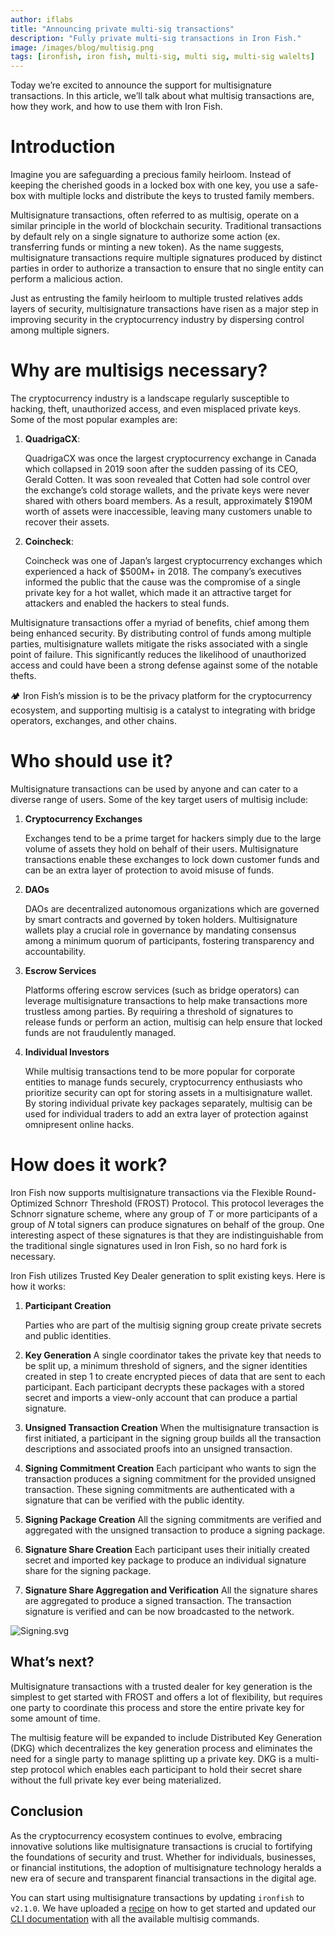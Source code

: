 ```yaml
---
author: iflabs
title: "Announcing private multi-sig transactions"
description: "Fully private multi-sig transactions in Iron Fish."
image: /images/blog/multisig.png
tags: [ironfish, iron fish, multi-sig, multi sig, multi-sig walelts]
---
```

Today we’re excited to announce the support for multisignature transactions. In this article, we’ll talk about what multisig transactions are, how they work, and how to use them with Iron Fish.

# Introduction

Imagine you are safeguarding a precious family heirloom. Instead of keeping the cherished goods in a locked box with one key, you use a safe-box with multiple locks and distribute the keys to trusted family members.

Multisignature transactions, often referred to as multisig, operate on a similar principle in the world of blockchain security. Traditional transactions by default rely on a single signature to authorize some action (ex. transferring funds or minting a new token). As the name suggests, multisignature transactions require multiple signatures produced by distinct parties in order to authorize a transaction to ensure that no single entity can perform a malicious action.

Just as entrusting the family heirloom to multiple trusted relatives adds layers of security, multisignature transactions have risen as a major step in improving security in the cryptocurrency industry by dispersing control among multiple signers.

# Why are multisigs necessary?

The cryptocurrency industry is a landscape regularly susceptible to hacking, theft, unauthorized access, and even misplaced private keys. Some of the most popular examples are:

1. **QuadrigaCX**: 
    
    QuadrigaCX was once the largest cryptocurrency exchange in Canada which collapsed in 2019 soon after the sudden passing of its CEO, Gerald Cotten. It was soon revealed that Cotten had sole control over the exchange’s cold storage wallets, and the private keys were never shared with others board members. As a result, approximately $190M worth of assets were inaccessible, leaving many customers unable to recover their assets.
    
2. **Coincheck**:
    
    Coincheck was one of Japan’s largest cryptocurrency exchanges which experienced a hack of $500M+ in 2018. The company’s executives informed the public that the cause was the compromise of a single private key for a hot wallet, which made it an attractive target for attackers and enabled the hackers to steal funds. 
    

Multisignature transactions offer a myriad of benefits, chief among them being enhanced security. By distributing control of funds among multiple parties, multisignature wallets mitigate the risks associated with a single point of failure. This significantly reduces the likelihood of unauthorized access and could have been a strong defense against some of the notable thefts.

<aside>
🏕️ Iron Fish’s mission is to be the privacy platform for the cryptocurrency ecosystem, and supporting multisig is a catalyst to integrating with bridge operators, exchanges, and other chains.
</aside>

# Who should use it?

Multisignature transactions can be used by anyone and can cater to a diverse range of users. Some of the key target users of multisig include:

1. **Cryptocurrency Exchanges**
    
    Exchanges tend to be a prime target for hackers simply due to the large volume of assets they hold on behalf of their users. Multisignature transactions enable these exchanges to lock down customer funds and can be an extra layer of protection to avoid misuse of funds.
    
2. **DAOs**
    
    DAOs are decentralized autonomous organizations which are governed by smart contracts and governed by token holders. Multisignature wallets play a crucial role in governance by mandating consensus among a minimum quorum of participants, fostering transparency and accountability. 
    
3. **Escrow Services**
    
    Platforms offering escrow services (such as bridge operators) can leverage multisignature transactions to help make transactions more trustless among parties. By requiring a threshold of signatures to release funds or perform an action, multisig can help ensure that locked funds are not fraudulently managed.
    
4. **Individual Investors**
    
    While multisig transactions tend to be more popular for corporate entities to manage funds securely, cryptocurrency enthusiasts who prioritize security can opt for storing assets in a multisignature wallet. By storing individual private key packages separately, multisig can be used for individual traders to add an extra layer of protection against omnipresent online hacks.
    

# How does it work?

Iron Fish now supports multisignature transactions via the Flexible Round-Optimized Schnorr Threshold (FROST) Protocol. This protocol leverages the Schnorr signature scheme, where any group of *T* or more participants of a group of *N* total signers can produce signatures on behalf of the group. One interesting aspect of these signatures is that they are indistinguishable from the traditional single signatures used in Iron Fish, so no hard fork is necessary.

Iron Fish utilizes Trusted Key Dealer generation to split existing keys. Here is how it works:

1. **Participant Creation**
    
    Parties who are part of the multisig signing group create private secrets and public identities.
    
2. **Key Generation**
A single coordinator takes the private key that needs to be split up, a minimum threshold of signers, and the signer identities created in step 1 to create encrypted pieces of data that are sent to each participant. Each participant decrypts these packages with a stored secret and imports a view-only account that can produce a partial signature.
3. **Unsigned Transaction Creation**
When the multisignature transaction is first initiated, a participant in the signing group builds all the transaction descriptions and associated proofs into an unsigned transaction.
4. **Signing Commitment Creation**
Each participant who wants to sign the transaction produces a signing commitment for the provided unsigned transaction. These signing commitments are authenticated with a signature that can be verified with the public identity.
5. **Signing Package Creation**
All the signing commitments are verified and aggregated with the unsigned transaction to produce a signing package.
6. **Signature Share Creation**
Each participant uses their initially created secret and imported key package to produce an individual signature share for the signing package.
7. **Signature Share Aggregation and Verification**
All the signature shares are aggregated to produce a signed transaction. The transaction signature is verified and can be now broadcasted to the network.

![Signing.svg](/images/blog/Signing.svg)

## What’s next?

Multisignature transactions with a trusted dealer for key generation is the simplest to get started with FROST and offers a lot of flexibility, but requires one party to coordinate this process and store the entire private key for some amount of time. 

The multisig feature will be expanded to include Distributed Key Generation (DKG) which decentralizes the key generation process and eliminates the need for a single party to manage splitting up a private key. DKG is a multi-step protocol which enables each participant to hold their secret share without the full private key ever being materialized.

## Conclusion

As the cryptocurrency ecosystem continues to evolve, embracing innovative solutions like multisignature transactions is crucial to fortifying the foundations of security and trust. Whether for individuals, businesses, or financial institutions, the adoption of multisignature technology heralds a new era of secure and transparent financial transactions in the digital age.

You can start using multisignature transactions by updating `ironfish` to `v2.1.0`. We have uploaded a [recipe](https://ironfish.network/developers/documentation/recipes_multisig_create_account) on how to get started and updated our [CLI documentation](https://ironfish.network/use/get-started/multisig-creation-tdk) with all the available multisig commands.

